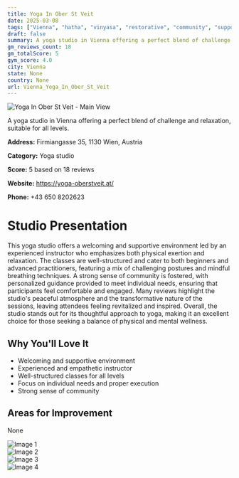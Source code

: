 ```yaml
---
title: Yoga In Ober St Veit
date: 2025-03-08
tags: ["Vienna", "hatha", "vinyasa", "restorative", "community", "supportive", "Vienna"]  
draft: false
summary: A yoga studio in Vienna offering a perfect blend of challenge and relaxation, suitable for all levels.
gm_reviews_count: 18
gm_totalScore: 5
gym_score: 4.0
city: Vienna
state: None
country: None
url: Vienna_Yoga_In_Ober_St_Veit
---
```


<div className="aspect-[16/9] relative my-8">
  <img 
    src="https://lh5.googleusercontent.com/p/AF1QipNM-OjSMvFEccO1PscIvdo-XSviNKxMZdc2qmeB=w1920-h1080-k-no"
    alt="Yoga In Ober St Veit - Main View"
    className="object-cover absolute inset-0 w-full h-full rounded-lg"
  />
</div>

A yoga studio in Vienna offering a perfect blend of challenge and relaxation, suitable for all levels.

**Address:** Firmiangasse 35, 1130 Wien, Austria

**Category:** Yoga studio

**Score:** 5 based on 18 reviews

**Website:** https://yoga-oberstveit.at/

**Phone:** +43 650 8202623

# Studio Presentation

This yoga studio offers a welcoming and supportive environment led by an experienced instructor who emphasizes both physical exertion and relaxation. The classes are well-structured and cater to both beginners and advanced practitioners, featuring a mix of challenging postures and mindful breathing techniques. A strong sense of community is fostered, with personalized guidance provided to meet individual needs, ensuring that participants feel comfortable and engaged. Many reviews highlight the studio's peaceful atmosphere and the transformative nature of the sessions, leaving attendees feeling revitalized and inspired. Overall, the studio stands out for its thoughtful approach to yoga, making it an excellent choice for those seeking a balance of physical and mental wellness.

## Why You'll Love It

- Welcoming and supportive environment
- Experienced and empathetic instructor
- Well-structured classes for all levels
- Focus on individual needs and proper execution
- Strong sense of community

## Areas for Improvement

None

<div className="grid grid-cols-1 xl:grid-cols-2 gap-4 my-8">
<div className="aspect-[4/3] relative"><img src="https://lh5.googleusercontent.com/p/AF1QipPYnnpVHwcQxubPtB2nirpSXo5wxIjxZz7lNtJg=w1920-h1080-k-no" alt="Image 1" className="object-cover absolute inset-0 w-full h-full rounded-lg" /></div>
<div className="aspect-[4/3] relative"><img src="https://lh5.googleusercontent.com/p/AF1QipP-oSEFx-d5_NI81-CKNoED_Fg7XdTSI4K5uLMx=w1920-h1080-k-no" alt="Image 2" className="object-cover absolute inset-0 w-full h-full rounded-lg" /></div>
<div className="aspect-[4/3] relative"><img src="https://lh5.googleusercontent.com/p/AF1QipPYbgMpSlSF5cgvHTsFa0NL3CeNqUc-NG0smf2n=w1920-h1080-k-no" alt="Image 3" className="object-cover absolute inset-0 w-full h-full rounded-lg" /></div>
<div className="aspect-[4/3] relative"><img src="https://lh5.googleusercontent.com/p/AF1QipPNamVygfAScRYqX6WE98sUmjQkscdRJn8yBkML=w1920-h1080-k-no" alt="Image 4" className="object-cover absolute inset-0 w-full h-full rounded-lg" /></div>
</div>
